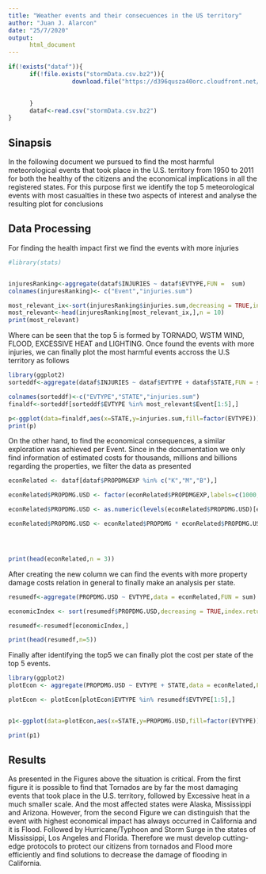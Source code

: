 ```yaml
---
title: "Weather events and their consecuences in the US territory"
author: "Juan J. Alarcon"
date: "25/7/2020"
output: 
      html_document
---
```


<!-- Here we first download the file to the project -->

``` r

if(!exists("dataf")){
      if(!file.exists("stormData.csv.bz2")){
                  download.file("https://d396qusza40orc.cloudfront.net/repdata%2Fdata%2FStormData.csv.bz2",destfile = "stormData.csv.bz2",method = "curl")

      
      }
      dataf<-read.csv("stormData.csv.bz2")
}
```



## Sinapsis

In the following document we pursued to find the most harmful meteorological events that took place in the U.S. territory from 1950 to 2011 for both the healthy of the citizens and the economical implications in all the registered states. For this purpose first we identify the top 5 meteorological events with most casualties in these two aspects of interest and analyse the resulting plot for conclusions

## Data Processing

For finding the health impact first we find the events with more injuries

```r
#library(stats)


injuresRanking<-aggregate(dataf$INJURIES ~ dataf$EVTYPE,FUN =  sum)
colnames(injuresRanking)<- c("Event","injuries.sum")

most_relevant_ix<-sort(injuresRanking$injuries.sum,decreasing = TRUE,index.return=TRUE)$ix
most_relevant<-head(injuresRanking[most_relevant_ix,],n = 10)
print(most_relevant)

```
Where can be seen that the top 5 is formed by TORNADO, WSTM WIND, FLOOD, EXCESSIVE HEAT and LIGHTING. Once found the events with more injuries, we can finally plot the most harmful events accross the U.S territory as follows

```r
library(ggplot2)
sorteddf<-aggregate(dataf$INJURIES ~ dataf$EVTYPE + dataf$STATE,FUN = sum)

colnames(sorteddf)<-c("EVTYPE","STATE","injuries.sum")
finaldf<-sorteddf[sorteddf$EVTYPE %in% most_relevant$Event[1:5],]

p<-ggplot(data=finaldf,aes(x=STATE,y=injuries.sum,fill=factor(EVTYPE)))+geom_bar(position="dodge",stat = "identity")+theme_minimal()+coord_flip()+labs(x="States",y="Total of injuries",fill = "Type of event")
print(p)
```

On the other hand, to find the economical consequences, a similar exploration was achieved per Event. Since in the documentation we only find information of estimated costs for thousands, millions and billions regarding the properties, we filter the data as presented

```r

econRelated <- dataf[dataf$PROPDMGEXP %in% c("K","M","B"),]

econRelated$PROPDMG.USD <- factor(econRelated$PROPDMGEXP,labels=c(1000,1000000,1000000000),levels=c("K","M","B"))

econRelated$PROPDMG.USD <- as.numeric(levels(econRelated$PROPDMG.USD)[econRelated$PROPDMG.USD])

econRelated$PROPDMG.USD <- econRelated$PROPDMG * econRelated$PROPDMG.USD




print(head(econRelated,n = 3))

```

After creating the new column we can find the events with more property damage costs relation in general to finally make an analysis per state.

```r

resumedf<-aggregate(PROPDMG.USD ~ EVTYPE,data = econRelated,FUN = sum)

economicIndex <- sort(resumedf$PROPDMG.USD,decreasing = TRUE,index.return=TRUE)$ix

resumedf<-resumedf[economicIndex,]

print(head(resumedf,n=5))

```

Finally after identifying the top5 we can finally plot the cost per state of the top 5 events.


```r
library(ggplot2)
plotEcon <- aggregate(PROPDMG.USD ~ EVTYPE + STATE,data = econRelated,FUN=sum)

plotEcon <- plotEcon[plotEcon$EVTYPE %in% resumedf$EVTYPE[1:5],]


p1<-ggplot(data=plotEcon,aes(x=STATE,y=PROPDMG.USD,fill=factor(EVTYPE)))+geom_bar(position="dodge",stat = "identity")+theme_minimal()+coord_flip()+labs(x="States",y="Total cost [USD]",fill = "Type of event")

print(p1)

```

## Results

As presented in the Figures above the situation is critical. From the first figure it is possible to find that Tornados are by far the most damaging events that took place in the U.S. territory, followed by Excessive heat in a much smaller scale. And the most affected states were Alaska, Mississippi and Arizona. However, from the second Figure we can distinguish that the event with highest economical impact has always occurred in California and it is Flood. Followed by Hurricane/Typhoon and Storm Surge in the states of Mississippi, Los Angeles and Florida. Therefore we must develop cutting-edge protocols to protect our citizens from tornados and Flood more efficiently and find solutions to decrease the damage of flooding in California.

